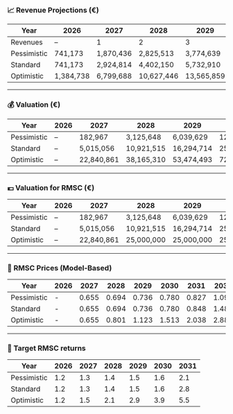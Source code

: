 
### 📈 Revenue Projections (€)

| Year         | 2026     | 2027      | 2028      | 2029      | 2030      | 2031      | 2032       |
|--------------|----------|-----------|-----------|-----------|-----------|-----------|------------|
| Revenues     | –        | 1         | 2         | 3         | 4         | 5         | 6          |
| Pessimistic  | 741,173  | 1,870,436 | 2,825,513 | 3,774,639 | 5,298,227 | 8,087,980 | 13,573,855 |
| Standard     | 741,173  | 2,924,814 | 4,402,150 | 5,732,910 | 7,658,323 |10,850,040 | 16,737,653 |
| Optimistic   |1,384,738 | 6,799,688 |10,627,446 |13,565,859 |17,098,776 |21,898,100 | 29,393,358 |

---

### 💰 Valuation (€)

| Year         | 2026     | 2027      | 2028      | 2029      | 2030      | 2031      | 2032       |
|--------------|----------|-----------|-----------|-----------|-----------|-----------|------------|
| Pessimistic  | –        |   182,967 | 3,125,648 | 6,039,629 |12,148,253 |24,700,368 | 52,152,995 |
| Standard     | –        | 5,015,056 |10,921,515 |16,294,714 |25,042,521 |40,398,542 | 70,916,098 |
| Optimistic   | –        |22,840,861 |38,165,310 |53,474,493 |72,064,740 |97,056,476 |137,585,150 |

---

### 💶 Valuation for RMSC (€)

| Year         | 2026     | 2027      | 2028      | 2029      | 2030      | 2031      | 2032       |
|--------------|----------|-----------|-----------|-----------|-----------|-----------|------------|
| Pessimistic  | –        |   182,967 | 3,125,648 | 6,039,629 |12,148,253 |24,700,368 | 25,000,000 |
| Standard     | –        | 5,015,056 |10,921,515 |16,294,714 |25,000,000 |25,000,000 | 25,000,000 |
| Optimistic   | –        |22,840,861 |25,000,000 |25,000,000 |25,000,000 |25,000,000 | 25,000,000 |

---

### 🧮 RMSC Prices (Model-Based)

| Year         | 2026   | 2027  | 2028   | 2029   | 2030   | 2031   | 2032 |
|--------------|--------|--------|--------|--------|--------|--------|-------|
| Pessimistic  |   -    | 0.655  | 0.694  | 0.736  | 0.780  | 0.827  | 1.095 |
| Standard     |   -    | 0.655  | 0.694  | 0.736  | 0.780  | 0.848  | 1.489 |
| Optimistic   |   -    | 0.655  | 0.801  | 1.123  | 1.513  | 2.038  | 2.889 |

---

### 🎯 Target RMSC returns 

| Year         | 2026 | 2027 | 2028 | 2029 | 2030 | 2031 |
|--------------|------|------|------|------|------|------|
| Pessimistic   | 1.2  | 1.3  | 1.4  | 1.5  | 1.6  | 2.1 |
| Standard     | 1.2  | 1.3  | 1.4  | 1.5  | 1.6  | 2.8  |
| Optimistic   | 1.2  | 1.5  | 2.1  | 2.9  | 3.9  | 5.5  |
